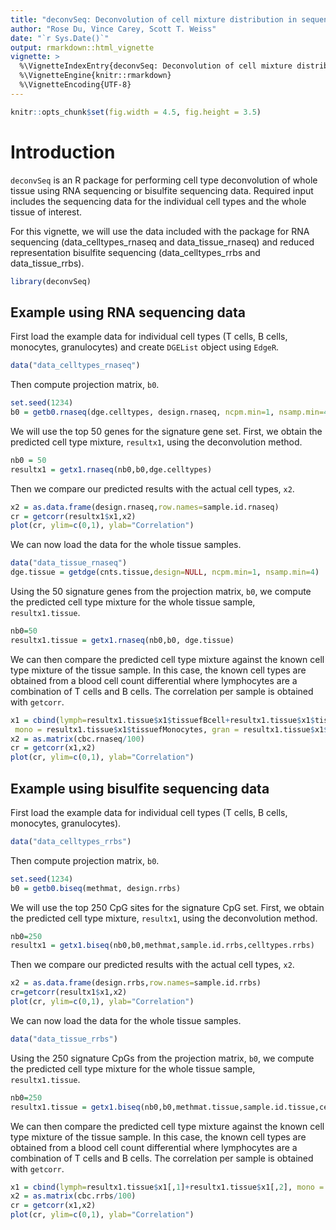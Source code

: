 ```yaml
---
title: "deconvSeq: Deconvolution of cell mixture distribution in sequencing data"
author: "Rose Du, Vince Carey, Scott T. Weiss"
date: "`r Sys.Date()`"
output: rmarkdown::html_vignette
vignette: >
  %\VignetteIndexEntry{deconvSeq: Deconvolution of cell mixture distribution in sequencing data}
  %\VignetteEngine{knitr::rmarkdown}
  %\VignetteEncoding{UTF-8}
---
```


```r
knitr::opts_chunk$set(fig.width = 4.5, fig.height = 3.5)
```
# Introduction

`deconvSeq` is an R package for performing cell type deconvolution of whole tissue using RNA sequencing or bisulfite sequencing data. Required input includes the sequencing data for the individual cell types and the whole tissue of interest.

For this vignette, we will use the data included with the package for RNA sequencing (data_celltypes_rnaseq and data_tissue_rnaseq) and reduced representation bisulfite sequencing (data_celltypes_rrbs and data_tissue_rrbs).

```r
library(deconvSeq)
```

## Example using RNA sequencing data

First load the example data for individual cell types (T cells, B cells, monocytes, granulocytes) and create `DGEList` object using `EdgeR`.

```r
data("data_celltypes_rnaseq") 
```

Then compute projection matrix, `b0`.
```r
set.seed(1234)
b0 = getb0.rnaseq(dge.celltypes, design.rnaseq, ncpm.min=1, nsamp.min=4)
```

We will use the top 50 genes for the signature gene set. First, we obtain the predicted cell type mixture, `resultx1`, using the deconvolution method.

```r
nb0 = 50
resultx1 = getx1.rnaseq(nb0,b0,dge.celltypes)
```

Then we compare our predicted results with the actual cell types, `x2`.
```r
x2 = as.data.frame(design.rnaseq,row.names=sample.id.rnaseq)
cr = getcorr(resultx1$x1,x2)
plot(cr, ylim=c(0,1), ylab="Correlation")
```

We can now load the data for the whole tissue samples.

```r
data("data_tissue_rnaseq") 
dge.tissue = getdge(cnts.tissue,design=NULL, ncpm.min=1, nsamp.min=4)
```

Using the 50 signature genes from the projection matrix, `b0`, we compute the predicted cell type mixture for the whole tissue sample, `resultx1.tissue`.

```r
nb0=50
resultx1.tissue = getx1.rnaseq(nb0,b0, dge.tissue)
```

We can then compare the predicted cell type mixture against the known cell type mixture of the tissue sample. In this case, the known cell types are obtained from a blood cell count differential where lymphocytes are a combination of T cells and B cells. The correlation per sample is obtained with `getcorr`.

```r
x1 = cbind(lymph=resultx1.tissue$x1$tissuefBcell+resultx1.tissue$x1$tissuefTcell, 
 mono = resultx1.tissue$x1$tissuefMonocytes, gran = resultx1.tissue$x1$tissuefGranulocytes)
x2 = as.matrix(cbc.rnaseq/100)
cr = getcorr(x1,x2)
plot(cr, ylim=c(0,1), ylab="Correlation")
```

## Example using bisulfite sequencing data

First load the example data for individual cell types (T cells, B cells, monocytes, granulocytes).

```r
data("data_celltypes_rrbs") 
```

Then compute projection matrix, `b0`.
```r
set.seed(1234)
b0 = getb0.biseq(methmat, design.rrbs)
```

We will use the top 250 CpG sites for the signature CpG set. First, we obtain the predicted cell type mixture, `resultx1`, using the deconvolution method.
```r
nb0=250
resultx1 = getx1.biseq(nb0,b0,methmat,sample.id.rrbs,celltypes.rrbs)
```

Then we compare our predicted results with the actual cell types, `x2`.
```r
x2 = as.data.frame(design.rrbs,row.names=sample.id.rrbs)
cr=getcorr(resultx1$x1,x2)
plot(cr, ylim=c(0,1), ylab="Correlation")
```

We can now load the data for the whole tissue samples.
```r
data("data_tissue_rrbs")
```

Using the 250 signature CpGs from the projection matrix, `b0`, we compute the predicted cell type mixture for the whole tissue sample, `resultx1.tissue`.

```r
nb0=250
resultx1.tissue = getx1.biseq(nb0,b0,methmat.tissue,sample.id.tissue,celltypes.rrbs)
```

We can then compare the predicted cell type mixture against the known cell type mixture of the tissue sample. In this case, the known cell types are obtained from a blood cell count differential where lymphocytes are a combination of T cells and B cells. The correlation per sample is obtained with `getcorr`.

```r
x1 = cbind(lymph=resultx1.tissue$x1[,1]+resultx1.tissue$x1[,2], mono = resultx1.tissue$x1[,3], gran = resultx1.tissue$x1[,4])
x2 = as.matrix(cbc.rrbs/100)
cr = getcorr(x1,x2)
plot(cr, ylim=c(0,1), ylab="Correlation")
```



